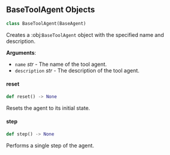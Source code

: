 <a id="camel.agents.tool_agents.base"></a>

<a id="camel.agents.tool_agents.base.BaseToolAgent"></a>

## BaseToolAgent Objects

```python
class BaseToolAgent(BaseAgent)
```

Creates a :obj:`BaseToolAgent` object with the specified name and
description.

**Arguments**:

- `name` _str_ - The name of the tool agent.
- `description` _str_ - The description of the tool agent.

<a id="camel.agents.tool_agents.base.BaseToolAgent.reset"></a>

#### reset

```python
def reset() -> None
```

Resets the agent to its initial state.

<a id="camel.agents.tool_agents.base.BaseToolAgent.step"></a>

#### step

```python
def step() -> None
```

Performs a single step of the agent.

